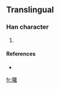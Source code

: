 ==Translingual==

===Han character===
{{Han char|rn=30|rad=口|as=25|sn=28|four=|canj=口竹田土 (RHWG)}}

# {{defn|Han|sort=口25}}

====References====
* {{Han ref|kx=0216.131|hdz=10710.061|uh=56D6|ud=22230}}

[[fr:囖]]